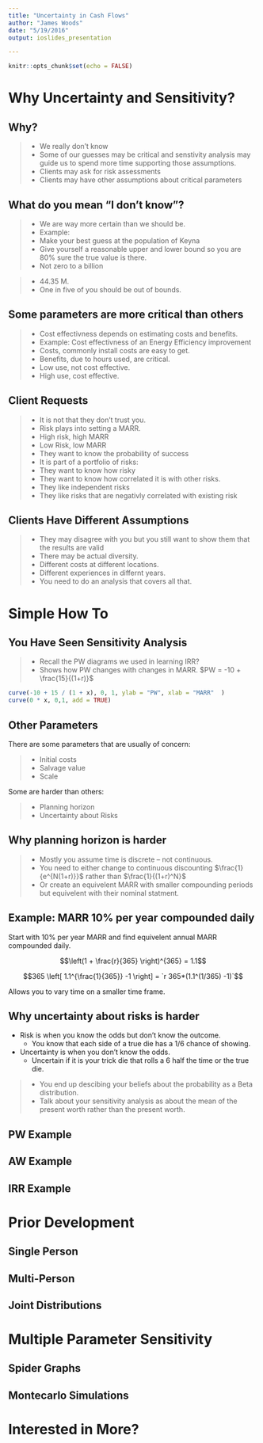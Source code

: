 ```yaml
---
title: "Uncertainty in Cash Flows"
author: "James Woods"
date: "5/19/2016"
output: ioslides_presentation

---
```


```r
knitr::opts_chunk$set(echo = FALSE)
```

# Why Uncertainty and Sensitivity?

## Why?
> - We really don't know
> - Some of our guesses may be critical and senstivity analysis may guide us to spend more time supporting those assumptions.
> - Clients may ask for risk assessments
> - Clients may have other assumptions about critical parameters

## What do you mean "I don't know"?

> - We are way more certain than we should be.
> - Example:
    - Make your best guess at the population of Keyna
    - Give yourself a reasonable upper and lower bound so you are 80% sure the true value is there.
    - Not zero to a billion
    

> - 44.35 M.  
> - One in five of you should be out of bounds.

## Some parameters are more critical than others

> - Cost effectivness depends on estimating costs and benefits.
> - Example:  Cost effectivness of an Energy Efficiency improvement
    - Costs, commonly install costs are easy to get.
    - Benefits, due to hours used, are critical.  
> - Low use, not cost effective.  
> - High use, cost effective.

## Client Requests

> - It is not that they don't trust you.
> - Risk plays into setting a MARR.
    - High risk, high MARR
    - Low Risk, low MARR
> - They want to know the probability of success
> - It is part of a portfolio of risks:
    - They want to know how risky
    - They want to know how correlated it is with other risks.
> - They like independent risks
> - They like risks that are negativly correlated with existing risk

## Clients Have Different Assumptions

> - They may disagree with you but you still want to show them that the results are valid
> - There may be actual diversity.  
    - Different costs at different locations.
    - Different experiences in differnt years.
> - You need to do an analysis that covers all that.

# Simple How To

## You Have Seen Sensitivity Analysis
> - Recall the PW diagrams we used in learning IRR?
> - Shows how PW changes with changes in MARR. 
    $PW = -10 + \frac{15}{(1+r)}$
    
```r

curve(-10 + 15 / (1 + x), 0, 1, ylab = "PW", xlab = "MARR"  )
curve(0 * x, 0,1, add = TRUE)

```


## Other Parameters

There are some parameters that are usually of concern:

> - Initial costs
> - Salvage value
> - Scale

Some are harder than others:

> - Planning horizon
> - Uncertainty about Risks

## Why planning horizon is harder

> - Mostly you assume time is discrete -- not continuous.
> - You need to either change to continuous discounting
    $\frac{1}{e^{N(1+r)}}$ rather than $\frac{1}{(1+r)^N}$
> - Or create an equivelent MARR with smaller compounding periods but equivelent with their nominal statment.

## Example: MARR 10% per year compounded daily

Start with 10% per year MARR and find equivelent annual MARR compounded daily.

$$\left(1 + \frac{r}{365}  \right)^{365} = 1.1$$

$$365 \left[ 1.1^{\frac{1}{365}} -1   \right] = `r 365*(1.1^(1/365) -1)`$$

Allows you to vary time on a smaller time frame.


## Why uncertainty about risks is harder

- Risk is when you know the odds but don't know the outcome.
    - You know that each side of a true die has a 1/6 chance of showing.

- Uncertainty is when you don't know the odds.
    - Uncertain if it is your trick die that rolls a 6 half the time or the true die.
    
> - You end up descibing your beliefs about the probability as a Beta distribution.
> - Talk about your sensitivity analysis as about the mean of the present worth rather than the present worth.



## PW Example

<!-- Point out that it is easiest -->

## AW Example

<!-- Explain the "Life of asset" complication -->
## IRR Example

<!-- Bifurcation problems -->



# Prior Development

## Single Person

<!-- How to ask about a distribution -->

## Multi-Person

<!-- Asking for best guess and how to deal with distributions from each -->

<!-- Delphi survey -->

## Joint Distributions

<!-- Point out that it is easier with more than one and that I never had a client that could do a joint -->


# Multiple Parameter Sensitivity


## Spider Graphs

<!-- Limitiations of no interactions -->
<!-- How to set bounds -->
<!-- Interpretations -->

## Montecarlo Simulations

<!-- The triangle inequality -->


# Interested in More?